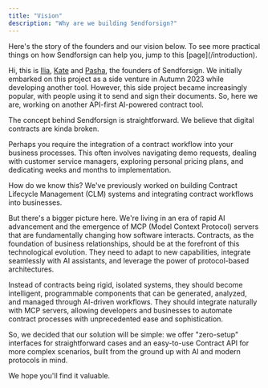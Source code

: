 ```yaml
---
title: "Vision"
description: "Why are we building Sendforsign?"
---
```


<Note>
Here's the story of the founders and our vision below. To see more practical things on how Sendforsign 
can help you, jump to this [page](/introduction).
</Note>

Hi, this is [Ilia](https://www.linkedin.com/in/ibillidi/), [Kate](https://www.linkedin.com/in/ekabovk/) and 
[Pasha](https://www.linkedin.com/in/pavelzhukov87/), the founders of Sendforsign. We initially embarked on this 
project as a side venture in Autumn 2023 while developing another tool. However, this side project 
became increasingly popular, with people using it to send and sign their documents. So, here we are, 
working on another API-first AI-powered contract tool.

The concept behind Sendforsign is straightforward. We believe that digital contracts are kinda broken.

Perhaps you require the integration of a contract workflow into your business processes. This often involves 
navigating demo requests, dealing with customer service managers, exploring personal pricing plans, and dedicating 
weeks and months to implementation.

How do we know this? We've previously worked on building Contract Lifecycle Management (CLM) systems and integrating 
contract workflows into businesses.

But there's a bigger picture here. We're living in an era of rapid AI advancement and the emergence of MCP (Model Context Protocol) servers 
that are fundamentally changing how software interacts. Contracts, as the foundation of business relationships, should 
be at the forefront of this technological evolution. They need to adapt to new capabilities, integrate seamlessly with 
AI assistants, and leverage the power of protocol-based architectures.

Instead of contracts being rigid, isolated systems, they should become intelligent, programmable components that can be 
generated, analyzed, and managed through AI-driven workflows. They should integrate naturally with MCP servers, allowing 
developers and businesses to automate contract processes with unprecedented ease and sophistication.

So, we decided that our solution will be simple: we offer "zero-setup" interfaces for straightforward cases and an 
easy-to-use Contract API for more complex scenarios, built from the ground up with AI and modern protocols in mind.

We hope you'll find it valuable.







